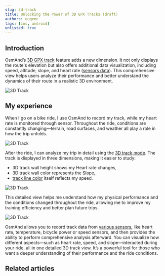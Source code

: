 ```yaml
---
slug: 3d-track
title: Unlocking the Power of 3D GPX Tracks (draft)
authors: eugene
tags: [ios, android]
unlisted: true
---
```



## Introduction

OsmAnd’s [3D GPX track](https://osmand.net/docs/user/map/tracks/appearance#3d-track) feature adds a new dimension. It not only displays the route's elevation but also offers additional data visualization, including speed, altitude, slope, and heart rate ([sensors data](https://osmand.net/docs/user/plugins/external-sensors#trip-recording)). This comprehensive view helps users analyze their performance and better understand the dynamics of their route in a realistic 3D environment.

![3D Track](./img/3d_track.png)

## My experience

When I go on a bike ride, I use OsmAnd to record my track, while my heart rate is monitored through sensor. Throughout the ride, conditions are constantly changing—terrain, road surfaces, and weather all play a role in how the trip unfolds.

![3D Track](./img/3d_track_analyze_3.png)


After the ride, I can analyze my trip in detail using the [3D track mode](https://osmand.net/docs/user/map/tracks/appearance#3d-track). The track is displayed in three dimensions, making it easier to study:
  - 3D track wall height shows my Heart rate changes,
  - 3D track wall color represents the Slope,
  - [track line color](https://osmand.net/docs/user/map/tracks/appearance#color) itself reflects my speed. 

![3D Track](./img/appearance_3d.png)

This detailed view helps me understand how my physical performance and the conditions changed throughout the ride, allowing me to improve my training efficiency and better plan future trips.

![3D Track](./img/3d-track.gif)

OsmAnd allows you to record track data from [various sensors](https://osmand.net/docs/user/plugins/external-sensors#overview), like heart rate, temperature, bicycle power or speed sensors, and then provides the ability to perform comprehensive analysis afterward. You can visualize how different aspects—such as heart rate, speed, and slope—interacted during your ride, all in one detailed 3D track view. It’s a powerful tool for those who want a deeper understanding of their performance and the ride conditions.


## Related articles